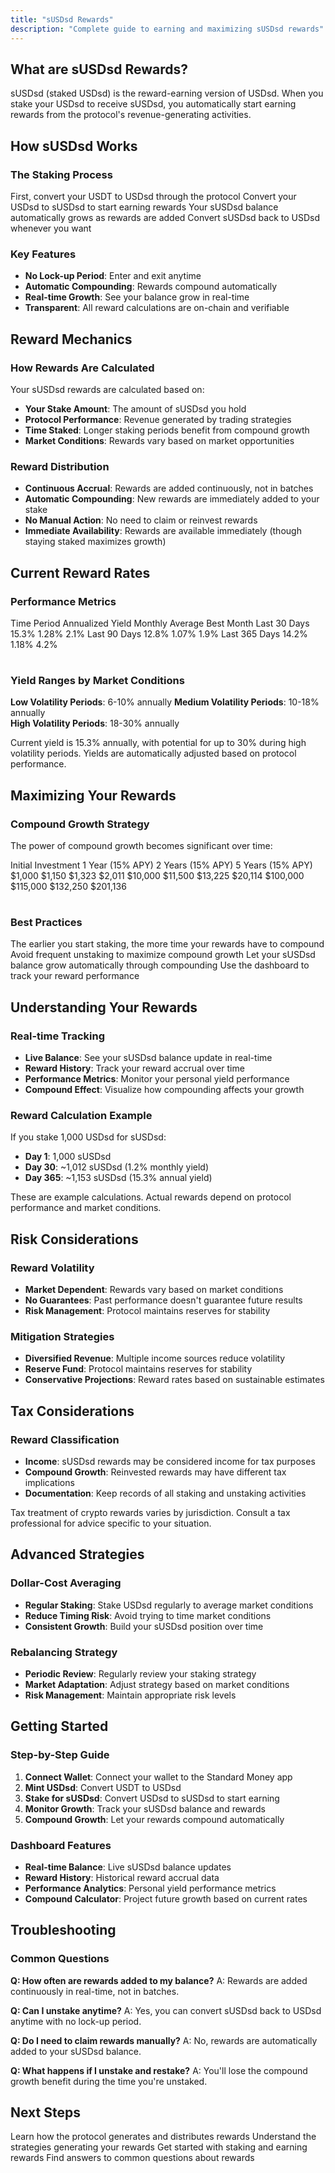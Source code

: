 ---
title: "sUSDsd Rewards"
description: "Complete guide to earning and maximizing sUSDsd rewards"
---

## What are sUSDsd Rewards?

sUSDsd (staked USDsd) is the reward-earning version of USDsd. When you stake your USDsd to receive sUSDsd, you automatically start earning rewards from the protocol's revenue-generating activities.

## How sUSDsd Works

### The Staking Process

<Steps>
  <Step title="Mint USDsd">
    First, convert your USDT to USDsd through the protocol
  </Step>
  <Step title="Stake for sUSDsd">
    Convert your USDsd to sUSDsd to start earning rewards
  </Step>
  <Step title="Automatic Rewards">
    Your sUSDsd balance automatically grows as rewards are added
  </Step>
  <Step title="Unstake Anytime">
    Convert sUSDsd back to USDsd whenever you want
  </Step>
</Steps>

### Key Features
- **No Lock-up Period**: Enter and exit anytime
- **Automatic Compounding**: Rewards compound automatically
- **Real-time Growth**: See your balance grow in real-time
- **Transparent**: All reward calculations are on-chain and verifiable

## Reward Mechanics

### How Rewards Are Calculated

Your sUSDsd rewards are calculated based on:
- **Your Stake Amount**: The amount of sUSDsd you hold
- **Protocol Performance**: Revenue generated by trading strategies
- **Time Staked**: Longer staking periods benefit from compound growth
- **Market Conditions**: Rewards vary based on market opportunities

### Reward Distribution
- **Continuous Accrual**: Rewards are added continuously, not in batches
- **Automatic Compounding**: New rewards are immediately added to your stake
- **No Manual Action**: No need to claim or reinvest rewards
- **Immediate Availability**: Rewards are available immediately (though staying staked maximizes growth)

## Current Reward Rates

### Performance Metrics

<Table>
  <TableHead>
    <TableRow>
      <TableHeader>Time Period</TableHeader>
      <TableHeader>Annualized Yield</TableHeader>
      <TableHeader>Monthly Average</TableHeader>
      <TableHeader>Best Month</TableHeader>
    </TableRow>
  </TableHead>
  <TableBody>
    <TableRow>
      <TableCell>Last 30 Days</TableCell>
      <TableCell>15.3%</TableCell>
      <TableCell>1.28%</TableCell>
      <TableCell>2.1%</TableCell>
    </TableRow>
    <TableRow>
      <TableCell>Last 90 Days</TableCell>
      <TableCell>12.8%</TableCell>
      <TableCell>1.07%</TableCell>
      <TableCell>1.9%</TableCell>
    </TableRow>
    <TableRow>
      <TableCell>Last 365 Days</TableCell>
      <TableCell>14.2%</TableCell>
      <TableCell>1.18%</TableCell>
      <TableCell>4.2%</TableCell>
    </TableRow>
  </TableBody>
</Table>

### Yield Ranges by Market Conditions

**Low Volatility Periods**: 6-10% annually
**Medium Volatility Periods**: 10-18% annually  
**High Volatility Periods**: 18-30% annually

<Info>
  Current yield is 15.3% annually, with potential for up to 30% during high volatility periods. Yields are automatically adjusted based on protocol performance.
</Info>

## Maximizing Your Rewards

### Compound Growth Strategy

The power of compound growth becomes significant over time:

<Table>
  <TableHead>
    <TableRow>
      <TableHeader>Initial Investment</TableHeader>
      <TableHeader>1 Year (15% APY)</TableHeader>
      <TableHeader>2 Years (15% APY)</TableHeader>
      <TableHeader>5 Years (15% APY)</TableHeader>
    </TableRow>
  </TableHead>
  <TableBody>
    <TableRow>
      <TableCell>$1,000</TableCell>
      <TableCell>$1,150</TableCell>
      <TableCell>$1,323</TableCell>
      <TableCell>$2,011</TableCell>
    </TableRow>
    <TableRow>
      <TableCell>$10,000</TableCell>
      <TableCell>$11,500</TableCell>
      <TableCell>$13,225</TableCell>
      <TableCell>$20,114</TableCell>
    </TableRow>
    <TableRow>
      <TableCell>$100,000</TableCell>
      <TableCell>$115,000</TableCell>
      <TableCell>$132,250</TableCell>
      <TableCell>$201,136</TableCell>
    </TableRow>
  </TableBody>
</Table>

### Best Practices

<Steps>
  <Step title="Start Early">
    The earlier you start staking, the more time your rewards have to compound
  </Step>
  <Step title="Stay Staked">
    Avoid frequent unstaking to maximize compound growth
  </Step>
  <Step title="Reinvest Rewards">
    Let your sUSDsd balance grow automatically through compounding
  </Step>
  <Step title="Monitor Performance">
    Use the dashboard to track your reward performance
  </Step>
</Steps>

## Understanding Your Rewards

### Real-time Tracking
- **Live Balance**: See your sUSDsd balance update in real-time
- **Reward History**: Track your reward accrual over time
- **Performance Metrics**: Monitor your personal yield performance
- **Compound Effect**: Visualize how compounding affects your growth

### Reward Calculation Example

If you stake 1,000 USDsd for sUSDsd:
- **Day 1**: 1,000 sUSDsd
- **Day 30**: ~1,012 sUSDsd (1.2% monthly yield)
- **Day 365**: ~1,153 sUSDsd (15.3% annual yield)

<Note>
  These are example calculations. Actual rewards depend on protocol performance and market conditions.
</Note>

## Risk Considerations

### Reward Volatility
- **Market Dependent**: Rewards vary based on market conditions
- **No Guarantees**: Past performance doesn't guarantee future results
- **Risk Management**: Protocol maintains reserves for stability

### Mitigation Strategies
- **Diversified Revenue**: Multiple income sources reduce volatility
- **Reserve Fund**: Protocol maintains reserves for stability
- **Conservative Projections**: Reward rates based on sustainable estimates

## Tax Considerations

### Reward Classification
- **Income**: sUSDsd rewards may be considered income for tax purposes
- **Compound Growth**: Reinvested rewards may have different tax implications
- **Documentation**: Keep records of all staking and unstaking activities

<Warning>
  Tax treatment of crypto rewards varies by jurisdiction. Consult a tax professional for advice specific to your situation.
</Warning>

## Advanced Strategies

### Dollar-Cost Averaging
- **Regular Staking**: Stake USDsd regularly to average market conditions
- **Reduce Timing Risk**: Avoid trying to time market conditions
- **Consistent Growth**: Build your sUSDsd position over time

### Rebalancing Strategy
- **Periodic Review**: Regularly review your staking strategy
- **Market Adaptation**: Adjust strategy based on market conditions
- **Risk Management**: Maintain appropriate risk levels

## Getting Started

### Step-by-Step Guide

1. **Connect Wallet**: Connect your wallet to the Standard Money app
2. **Mint USDsd**: Convert USDT to USDsd
3. **Stake for sUSDsd**: Convert USDsd to sUSDsd to start earning
4. **Monitor Growth**: Track your sUSDsd balance and rewards
5. **Compound Growth**: Let your rewards compound automatically

### Dashboard Features
- **Real-time Balance**: Live sUSDsd balance updates
- **Reward History**: Historical reward accrual data
- **Performance Analytics**: Personal yield performance metrics
- **Compound Calculator**: Project future growth based on current rates

## Troubleshooting

### Common Questions

**Q: How often are rewards added to my balance?**
A: Rewards are added continuously in real-time, not in batches.

**Q: Can I unstake anytime?**
A: Yes, you can convert sUSDsd back to USDsd anytime with no lock-up period.

**Q: Do I need to claim rewards manually?**
A: No, rewards are automatically added to your sUSDsd balance.

**Q: What happens if I unstake and restake?**
A: You'll lose the compound growth benefit during the time you're unstaked.

## Next Steps

<Columns cols={2}>
  <Card
    title="Rewards Mechanism"
    icon="cogs"
    href="/protocol-revenue/rewards-mechanism"
  >
    Learn how the protocol generates and distributes rewards
  </Card>
  <Card
    title="Yield Strategies"
    icon="chart-line"
    href="/how-usdsd-works/yield-strategies"
  >
    Understand the strategies generating your rewards
  </Card>
  <Card
    title="Quickstart Guide"
    icon="rocket"
    href="/quickstart"
  >
    Get started with staking and earning rewards
  </Card>
  <Card
    title="FAQ"
    icon="question-circle"
    href="/resources/faq"
  >
    Find answers to common questions about rewards
  </Card>
</Columns>


